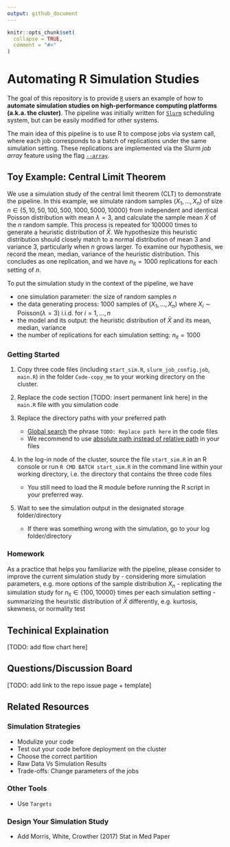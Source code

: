 ```yaml
---
output: github_document
---
```


<!-- README.md is generated from README.Rmd. Please edit that file -->

```r
knitr::opts_chunk$set(
  collapse = TRUE,
  comment = "#>"
)
```

# Automating R Simulation Studies

<!-- badges: start -->

<!-- badges: end -->

The goal of this repository is to provide [`R`](https://www.r-project.org/) users an example of how to **automate simulation studies on high-performance computing platforms (a.k.a. the cluster)**. The pipeline was initially written for [`Slurm`](https://slurm.schedmd.com/documentation.html) scheduling system, but can be easily modified for other systems.

The main idea of this pipeline is to use R to compose jobs via system call, where each job corresponds to a batch of replications under the same simulation setting. These replications are implemented via the Slurm *job array* feature using the flag [`--array`](https://slurm.schedmd.com/job_array.html).

## Toy Example: Central Limit Theorem

We use a simulation study of the central limit theorem (CLT) to demonstrate the pipeline. In this example, we simulate random samples $(X_1, \dots, X_n)$ of size $n \in \{5, 10, 50, 100, 500, 1000, 5000, 10000\}$ from independent and identical Poisson distribution with mean $\lambda = 3$, and calculate the sample mean $\bar X$ of the $n$ random sample. This process is repeated for 100000 times to generate a heuristic distribution of $\bar X$. We hypothesize this heuristic distribution should closely match to a normal distribution of mean 3 and variance 3, particularly when $n$ grows larger. To examine our hypothesis, we record the mean, median, variance of the heuristic distribution. This concludes as one replication, and we have $n_{\text{it}} = 1000$ replications for each setting of $n$.

To put the simulation study in the context of the pipeline, we have

-   one simulation parameter: the size of random samples $n$  
-   the data generating process: 1000 samples of $(X_1, \dots, X_n)$ where $X_i \sim \text{Poisson}(\lambda=3)$ i.i.d. for $i = 1, \dots, n$  
-   the model and its output: the heuristic distribution of $\bar X$ and its mean, median, variance
-   the number of replications for each simulation setting: $n_{\text{it}} =1000$

### Getting Started

1.  Copy three code files (including `start_sim.R`, `slurm_job_config.job`, `main.R`) in the folder `Code-copy_me` to your working directory on the cluster.

2.  Replace the code section [TODO: insert permanent link here] in the `main.R` file with you simulation code

3.  Replace the directory paths with your preferred path

    -   [Global search](https://support.rstudio.com/hc/en-us/articles/200710523-Navigating-Code) the phrase `TODO: Replace path here` in the code files
    -   We recommend to use [absolute path instead of relative path](https://www.linux.com/training-tutorials/absolute-path-vs-relative-path-linuxunix/) in your files

4.  In the log-in node of the cluster, source the file `start_sim.R` in an R console or run `R CMD BATCH start_sim.R` in the command line within your working directory, i.e. the directory that contains the three code files

    -   You still need to load the R module before running the R script in your preferred way.

5.  Wait to see the simulation output in the designated storage folder/directory

    -   If there was something wrong with the simulation, go to your log folder/directory

### Homework
As a practice that helps you familiarize with the pipeline, please consider to improve the current simulation study by
- considering more simulation parameters, e.g. more options of the sample distribution $X_n$
- replicating the simulation study for $n_\text{it} \in \{100, 10000\}$ times per each simulation setting
- summarizing the heuristic distribution of $\bar{X}$ differently, e.g. kurtosis, skewness, or normality test

## Techinical Explaination
[TODO: add flow chart here]


## Questions/Discussion Board
[TODO: add link to the repo issue page + template]

    
## Related Resources
### Simulation Strategies
-   Modulize your code
-   Test out your code before deployment on the cluster
-   Choose the correct partition
-   Raw Data Vs Simulation Results
-   Trade-offs: Change parameters of the jobs

### Other Tools
-   Use `Targets`

### Design Your Simulation Study
- Add Morris, White, Crowther (2017) Stat in Med Paper
